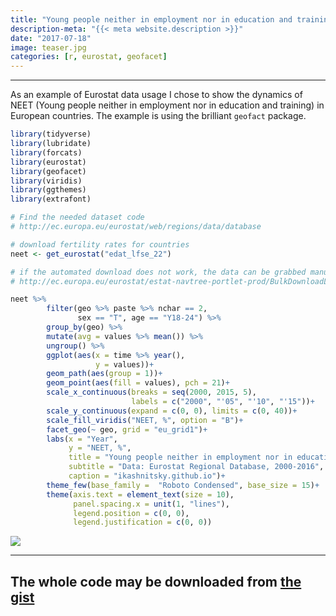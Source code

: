 ```yaml
---
title: "Young people neither in employment nor in education and training in Europe, 2000-2016"
description-meta: "{{< meta website.description >}}"
date: "2017-07-18"
image: teaser.jpg
categories: [r, eurostat, geofacet]
---
```


***

As an example of Eurostat data usage I chose to show the dynamics of NEET (Young people neither in employment nor in education and training) in European countries. The example is using the brilliant `geofact` package.  

```r
library(tidyverse)
library(lubridate)
library(forcats)
library(eurostat)
library(geofacet)
library(viridis)
library(ggthemes)
library(extrafont)

# Find the needed dataset code 
# http://ec.europa.eu/eurostat/web/regions/data/database

# download fertility rates for countries
neet <- get_eurostat("edat_lfse_22")

# if the automated download does not work, the data can be grabbed manually at
# http://ec.europa.eu/eurostat/estat-navtree-portlet-prod/BulkDownloadListing

neet %>% 
        filter(geo %>% paste %>% nchar == 2,
               sex == "T", age == "Y18-24") %>%
        group_by(geo) %>% 
        mutate(avg = values %>% mean()) %>% 
        ungroup() %>% 
        ggplot(aes(x = time %>% year(),
                   y = values))+
        geom_path(aes(group = 1))+
        geom_point(aes(fill = values), pch = 21)+
        scale_x_continuous(breaks = seq(2000, 2015, 5),
                           labels = c("2000", "'05", "'10", "'15"))+
        scale_y_continuous(expand = c(0, 0), limits = c(0, 40))+
        scale_fill_viridis("NEET, %", option = "B")+
        facet_geo(~ geo, grid = "eu_grid1")+
        labs(x = "Year",
             y = "NEET, %",
             title = "Young people neither in employment nor in education and training in Europe",
             subtitle = "Data: Eurostat Regional Database, 2000-2016",
             caption = "ikashnitsky.github.io")+
        theme_few(base_family =  "Roboto Condensed", base_size = 15)+
        theme(axis.text = element_text(size = 10),
              panel.spacing.x = unit(1, "lines"),
              legend.position = c(0, 0),
              legend.justification = c(0, 0))
```

![](neet-in-europe.png)


***

::: {.callout-tip}
# The whole code may be downloaded from [the gist][gist]
:::


[gist]: https://gist.github.com/ikashnitsky/5e073ccebbf1617e79d7d3cc080aceed

